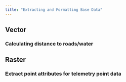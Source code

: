 ```yaml
---
title: "Extracting and Formatting Base Data"
---
```


## Vector

### Calculating distance to roads/water

## Raster

### Extract point attributes for telemetry point data
